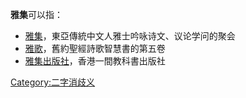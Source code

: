 '''雅集'''可以指：
* [[雅集_(集會)|雅集]]，東亞傳統中文人雅士吟咏诗文、议论学问的聚会
* [[雅歌|雅歌]]，舊約聖經詩歌智慧書的第五卷
* [[雅集出版社|雅集出版社]]，香港一間教科書出版社
{{disambig}}

[[Category:二字消歧义|Category:二字消歧义]]